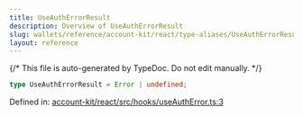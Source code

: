 ```yaml
---
title: UseAuthErrorResult
description: Overview of UseAuthErrorResult
slug: wallets/reference/account-kit/react/type-aliases/UseAuthErrorResult
layout: reference
---
```


{/* This file is auto-generated by TypeDoc. Do not edit manually. */}

```ts
type UseAuthErrorResult = Error | undefined;
```

Defined in: [account-kit/react/src/hooks/useAuthError.ts:3](https://github.com/alchemyplatform/aa-sdk/blob/0cc60e9f694c242d91befdaa2f26cdec3ee389c5/account-kit/react/src/hooks/useAuthError.ts#L3)
